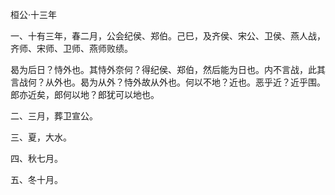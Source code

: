 

桓公·十三年

一、十有三年，春二月，公会纪侯、郑伯。己巳，及齐侯、宋公、卫侯、燕人战，齐师、宋师、卫师、燕师败绩。

曷为后日？恃外也。其恃外奈何？得纪侯、郑伯，然后能为日也。内不言战，此其言战何？从外也。曷为从外？恃外故从外也。何以不地？近也。恶乎近？近乎围。郎亦近矣，郎何以地？郎犹可以地也。

二、三月，葬卫宣公。

三、夏，大水。

四、秋七月。

五、冬十月。

